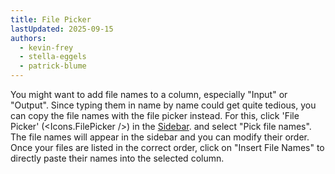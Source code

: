 ```yaml
---
title: File Picker
lastUpdated: 2025-09-15
authors: 
  - kevin-frey
  - stella-eggels
  - patrick-blume
---
```



You might want to add file names to a column, especially "Input" or "Output". Since typing them in name by name could get quite tedious, you can copy the file names with the file picker instead. For this, click 'File Picker' (<Icons.FilePicker />) in the <a href={SwateOverview.src} target="_blank">Sidebar</a>. and select "Pick file names". The file names will appear in the sidebar and you can modify their order. Once your files are listed in the correct order, click on "Insert File Names" to directly paste their names into the selected column.
